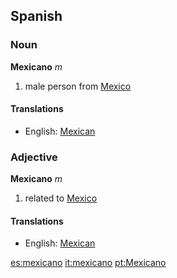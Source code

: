==Spanish==
===Noun===
'''Mexicano''' ''m''

# male person from [[Mexico]]

====Translations====
*English: [[Mexican]]

===Adjective===
'''Mexicano''' ''m''

# related to [[Mexico]]

====Translations====
*English: [[Mexican]]

[[es:mexicano]]
[[it:mexicano]]
[[pt:Mexicano]]